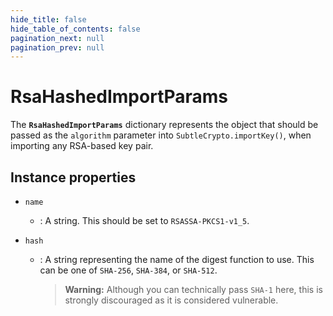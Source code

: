 ```yaml
---
hide_title: false
hide_table_of_contents: false
pagination_next: null
pagination_prev: null
---
```

# RsaHashedImportParams

The **`RsaHashedImportParams`** dictionary represents the object that should be passed as the `algorithm` parameter into `SubtleCrypto.importKey()`, when importing any RSA-based key pair.

## Instance properties

- `name`
  - : A string. This should be set to `RSASSA-PKCS1-v1_5`.

- `hash`
  - : A string representing the name of the digest function to use. This can be one of `SHA-256`, `SHA-384`, or `SHA-512`.
    > **Warning:** Although you can technically pass `SHA-1` here, this is strongly discouraged as it is considered vulnerable.

